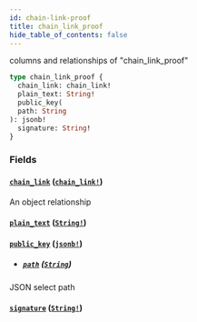 ```yaml
---
id: chain-link-proof
title: chain_link_proof
hide_table_of_contents: false
---
```



columns and relationships of "chain_link_proof"

```graphql
type chain_link_proof {
  chain_link: chain_link!
  plain_text: String!
  public_key(
  path: String
): jsonb!
  signature: String!
}
```


### Fields

#### [`chain_link`](#) ([`chain_link!`](../objects/chain-link))

An object relationship


#### [`plain_text`](#) ([`String!`](../scalars/string))




#### [`public_key`](#) ([`jsonb!`](../scalars/jsonb))


- ##### [`path`](#) ([`String`](../scalars/string))

JSON select path


#### [`signature`](#) ([`String!`](../scalars/string))






